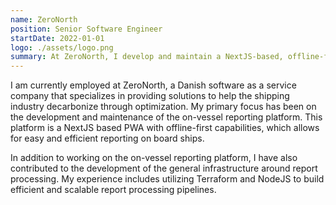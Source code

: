 ```yaml
---
name: ZeroNorth
position: Senior Software Engineer
startDate: 2022-01-01
logo: ./assets/logo.png
summary: At ZeroNorth, I develop and maintain a NextJS-based, offline-first PWA for on-vessel reporting, and enhance report processing infrastructure using Terraform and NodeJS.
---
```


I am currently employed at ZeroNorth, a Danish software as a service company that specializes in providing solutions to help the shipping industry decarbonize through optimization. My primary focus has been on the development and maintenance of the on-vessel reporting platform. This platform is a NextJS based PWA with offline-first capabilities, which allows for easy and efficient reporting on board ships.

In addition to working on the on-vessel reporting platform, I have also contributed to the development of the general infrastructure around report processing. My experience includes utilizing Terraform and NodeJS to build efficient and scalable report processing pipelines.
